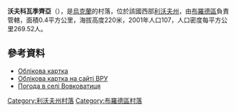 {{coord|50|3|21|N|24|59|4|E|scale:100000|display=title}}

'''沃夫科瓦季齊亞'''（{{lang-uk|Вовковатиця}}），是[[烏克蘭|烏克蘭]]的村落，位於該國西部[[利沃夫州|利沃夫州]]，由[[布羅德區|布羅德區]]負責管轄，面積0.4平方公里，海拔高度220米，2001年人口107，人口密度每平方公里269.52人。

==參考資料==
*[http://w1.c1.rada.gov.ua/pls/z7503/A005?rdat1=10.07.2014&rf7571=19158 Облікова картка] {{Wayback|url=http://w1.c1.rada.gov.ua/pls/z7503/A005?rdat1=10.07.2014&rf7571=19158 |date=20181209165300 }}
* [http://w1.c1.rada.gov.ua/pls/z7503/A005?rdat1=10.07.2014&rf7571=19158 Облікова картка на сайті ВРУ] {{Wayback|url=http://w1.c1.rada.gov.ua/pls/z7503/A005?rdat1=10.07.2014&rf7571=19158 |date=20181209165300 }}
* [http://weather.in.ua/ua/l'vovskaja/4192 Погода в селі Вовковатиця] {{Wayback|url=http://weather.in.ua/ua/l%27vovskaja/4192 |date=20111221173731 }}

{{DEFAULTSORT:Вовковатиця}}
[[Category:利沃夫州村落|Category:利沃夫州村落]]
[[Category:布羅德區村落|Category:布羅德區村落]]


{{Lviv-geo-stub}}